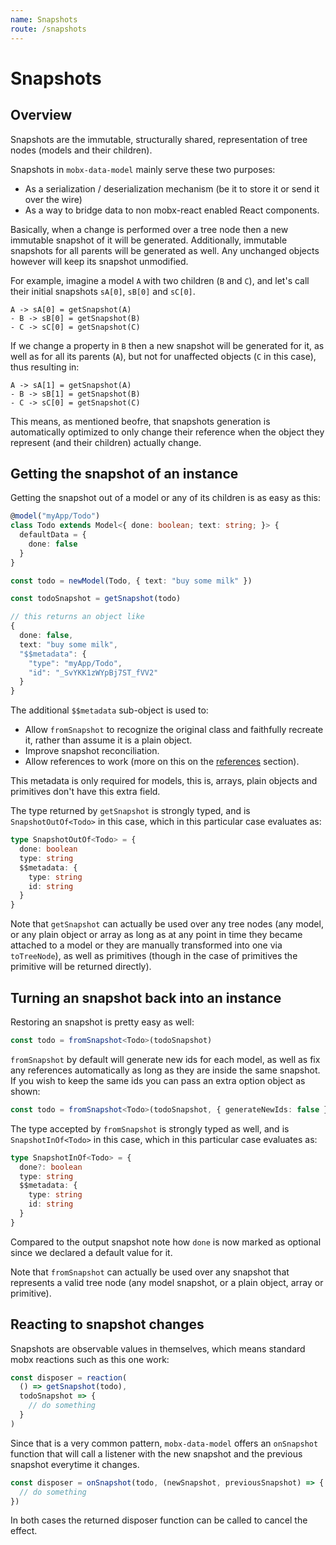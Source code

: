```yaml
---
name: Snapshots
route: /snapshots
---
```


# Snapshots

## Overview

Snapshots are the immutable, structurally shared, representation of tree nodes (models and their children).

Snapshots in `mobx-data-model` mainly serve these two purposes:

- As a serialization / deserialization mechanism (be it to store it or send it over the wire)
- As a way to bridge data to non mobx-react enabled React components.

Basically, when a change is performed over a tree node then a new immutable snapshot of it will be generated. Additionally, immutable snapshots for all parents will be generated as well. Any unchanged objects however will keep its snapshot unmodified.

For example, imagine a model `A` with two children (`B` and `C`), and let's call their initial snapshots `sA[0]`, `sB[0]` and `sC[0]`.

```
A -> sA[0] = getSnapshot(A)
- B -> sB[0] = getSnapshot(B)
- C -> sC[0] = getSnapshot(C)
```

If we change a property in `B` then a new snapshot will be generated for it, as well as for all its parents (`A`), but not for unaffected objects (`C` in this case), thus resulting in:

```
A -> sA[1] = getSnapshot(A)
- B -> sB[1] = getSnapshot(B)
- C -> sC[0] = getSnapshot(C)
```

This means, as mentioned beofre, that snapshots generation is automatically optimized to only change their reference when the object they represent (and their children) actually change.

## Getting the snapshot of an instance

Getting the snapshot out of a model or any of its children is as easy as this:

```ts
@model("myApp/Todo")
class Todo extends Model<{ done: boolean; text: string; }> {
  defaultData = {
    done: false
  }
}

const todo = newModel(Todo, { text: "buy some milk" })

const todoSnapshot = getSnapshot(todo)

// this returns an object like
{
  done: false,
  text: "buy some milk",
  "$$metadata": {
    "type": "myApp/Todo",
    "id": "_SvYKK1zWYpBj7ST_fVV2"
  }
}
```

The additional `$$metadata` sub-object is used to:

- Allow `fromSnapshot` to recognize the original class and faithfully recreate it, rather than assume it is a plain object.
- Improve snapshot reconciliation.
- Allow references to work (more on this on the [references](./references) section).

This metadata is only required for models, this is, arrays, plain objects and primitives don't have this extra field.

The type returned by `getSnapshot` is strongly typed, and is `SnapshotOutOf<Todo>` in this case, which in this particular case evaluates as:

```ts
type SnapshotOutOf<Todo> = {
  done: boolean
  type: string
  $$metadata: {
    type: string
    id: string
  }
}
```

Note that `getSnapshot` can actually be used over any tree nodes (any model, or any plain object or array as long as at any point in time they became attached to a model or they are manually transformed into one via `toTreeNode`), as well as primitives (though in the case of primitives the primitive will be returned directly).

## Turning an snapshot back into an instance

Restoring an snapshot is pretty easy as well:

```ts
const todo = fromSnapshot<Todo>(todoSnapshot)
```

`fromSnapshot` by default will generate new ids for each model, as well as fix any references automatically as long as they are inside the same snapshot. If you wish to keep the same ids you can pass an extra option object as shown:

```ts
const todo = fromSnapshot<Todo>(todoSnapshot, { generateNewIds: false })
```

The type accepted by `fromSnapshot` is strongly typed as well, and is `SnapshotInOf<Todo>` in this case, which in this particular case evaluates as:

```ts
type SnapshotInOf<Todo> = {
  done?: boolean
  type: string
  $$metadata: {
    type: string
    id: string
  }
}
```

Compared to the output snapshot note how `done` is now marked as optional since we declared a default value for it.

Note that `fromSnapshot` can actually be used over any snapshot that represents a valid tree node (any model snapshot, or a plain object, array or primitive).

## Reacting to snapshot changes

Snapshots are observable values in themselves, which means standard mobx reactions such as this one work:

```ts
const disposer = reaction(
  () => getSnapshot(todo),
  todoSnapshot => {
    // do something
  }
)
```

Since that is a very common pattern, `mobx-data-model` offers an `onSnapshot` function that will call a listener with the new snapshot and the previous snapshot everytime it changes.

```ts
const disposer = onSnapshot(todo, (newSnapshot, previousSnapshot) => {
  // do something
})
```

In both cases the returned disposer function can be called to cancel the effect.
